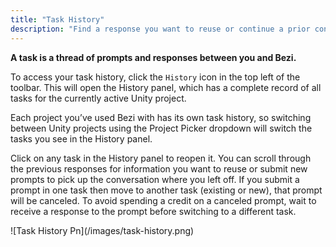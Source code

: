 ```yaml
---
title: "Task History"
description: "Find a response you want to reuse or continue a prior conversation"
---
```


**A task is a thread of prompts and responses between you and Bezi.**

To access your task history, click the `History` icon in the top left of the toolbar. This will open the History panel, which has a complete record of all tasks for the currently active Unity project.

Each project you’ve used Bezi with has its own task history, so switching between Unity projects using the Project Picker dropdown will switch the tasks you see in the History panel. 

Click on any task in the History panel to reopen it. You can scroll through the previous responses for information you want to reuse or submit new prompts to pick up the conversation where you left off. If you submit a prompt in one task then move to another task (existing or new), that prompt will be canceled. To avoid spending a credit on a canceled prompt, wait to receive a response to the prompt before switching to a different task.

<Frame>
  ![Task History Pn](/images/task-history.png)
</Frame>